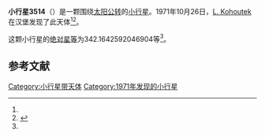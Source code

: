 {{Infobox planet
| bgcolour = #FFFFC0
| name = 3514 Hooke
| symbol = 
| image = 
| caption = 
| discovery = yes
| discovery_ref = 
| discoverer = [[L._Kohoutek|L. Kohoutek]]
| discovery_site = [[汉堡|汉堡]] 
| discovered = 1971年10月26日
| designations = yes
| mp_name = 
| named_after = 
| alt_names = 1971 UJ/ 1979 WH8 / 1981 AG3
| mp_category = [[外小行星带|外小行星带]]
| orbit_ref = <ref name="a">[http://ssd.jpl.nasa.gov/sbdb.cgi?sstr=3514 3514 Hooke] {{Wayback|url=http://ssd.jpl.nasa.gov/sbdb.cgi?sstr=3514 |date=20200918012018 }}，小行星數據庫瀏覽器（JPL Small-Body Database Browser）－[[美国国家航空航天局|美国国家航空航天局]]喷气推进实验室</ref>
| epoch = 2456400.5 (2013年4月18日更新)
| aphelion = {{convert|4.708789391316706|AU|km|3|abbr=on|lk=out}}
| perihelion = {{convert|3.191962035052688|AU|km|3|abbr=on}}
| semimajor = {{convert|3.950375713184697|AU|km|3|abbr=on}}
| eccentricity = 0.191985202
| period = 2867.847348 [[日|日]]<br />7.85[[儒略年|儒略年]]
| avg_speed = 
| inclination = 3.507419026285386
| asc_node = 24.32172785224351
| mean_anomaly = 
| arg_peri = 342.1642592046904
| satellites = 
| physical_characteristics = yes
| dimensions = 
| mass = 
| density = 
| surface_grav = 
| escape_velocity = 
| sidereal_day = 
| axial_tilt = 
| pole_ecliptic_lat = 
| pole_ecliptic_lon = 
| albedo = 
| temperatures= 
| temp_name1 = 
| mean_temp_1 = 
| max_temp_1 = 
| temp_name2 = 
| max_temp_2 = 
| spectral_type = 
| abs_magnitude = 342.1642592046904
}}

'''小行星3514'''（{{lang-en|3514 Hooke}}）是一颗围绕[[太阳|太阳]][[公转|公转]]的[[小行星|小行星]]。1971年10月26日，[[L._Kohoutek|L. Kohoutek]]在汉堡发现了此天体<ref name="a" /><ref>{{cite news|title=小行星列表|url=http://cfa-www.harvard.edu/iau/lists/NumberedMPs.txt|accessdate=2013-07-08|newspaper=哈佛大学|archive-date=2008-05-17|archive-url=https://web.archive.org/web/20080517010638/http://cfa-www.harvard.edu/iau/lists/NumberedMPs.txt|dead-url=no}}</ref>。

这颗小行星的[[绝对星等|绝对星等]]为342.1642592046904等<ref name="a" />。

==参考文献==
{{reflist}}
{{Minor Planet Number|[[小行星3513|小行星3513]]|[[小行星3515|小行星3515]]}}

{{小天体}}

[[Category:小行星带天体|Category:小行星带天体]]
[[Category:1971年发现的小行星|Category:1971年发现的小行星]]

{{asteroid-stub}}